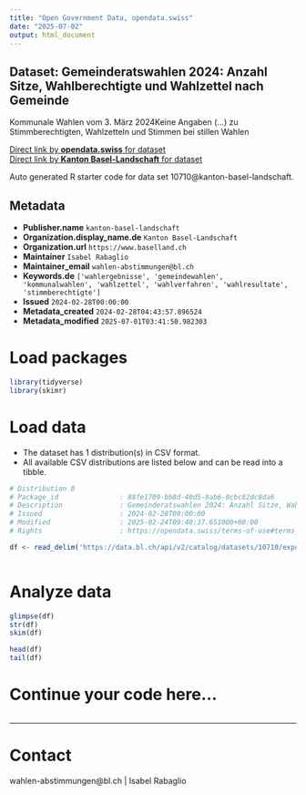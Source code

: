 ```yaml
---
title: "Open Government Data, opendata.swiss"
date: "2025-07-02"
output: html_document
---
```


## Dataset: Gemeinderatswahlen 2024: Anzahl Sitze, Wahlberechtigte und Wahlzettel nach Gemeinde

Kommunale Wahlen vom 3. März 2024Keine Angaben (...) zu Stimmberechtigten, Wahlzetteln und Stimmen bei stillen Wahlen

[Direct link by **opendata.swiss** for dataset](https://opendata.swiss/de/dataset/gemeinderatswahlen-2024-anzahl-sitze-wahlberechtigte-und-wahlzettel-nach-gemeinde)<br>
[Direct link by **Kanton Basel-Landschaft** for dataset](https://data.bl.ch/explore/dataset/10710/)

Auto generated R starter code for data set 10710@kanton-basel-landschaft.

## Metadata

- **Publisher.name** `kanton-basel-landschaft`
- **Organization.display_name.de** `Kanton Basel-Landschaft`
- **Organization.url** `https://www.baselland.ch`
- **Maintainer** `Isabel Rabaglio`
- **Maintainer_email** `wahlen-abstimmungen@bl.ch`
- **Keywords.de** `['wahlergebnisse', 'gemeindewahlen', 'kommunalwahlen', 'wahlzettel', 'wahlverfahren', 'wahlresultate', 'stimmberechtigte']`
- **Issued** `2024-02-28T00:00:00`
- **Metadata_created** `2024-02-28T04:43:57.896524`
- **Metadata_modified** `2025-07-01T03:41:50.982303`


# Load packages

```r

library(tidyverse)
library(skimr)

```

# Load data

-   The dataset has 1 distribution(s) in CSV format.
-   All available CSV distributions are listed below and can be read into a tibble.

```r

# Distribution 0
# Package_id               : 88fe1709-bb8d-40d5-8ab6-0cbc82dc8da6
# Description              : Gemeinderatswahlen 2024: Anzahl Sitze, Wahlberechtigte und Wahlzettel nach Gemeinde (csv)
# Issued                   : 2024-02-28T00:00:00
# Modified                 : 2025-02-24T09:48:37.651000+00:00
# Rights                   : https://opendata.swiss/terms-of-use#terms_by

df <- read_delim('https://data.bl.ch/api/v2/catalog/datasets/10710/exports/csv?use_labels=true')



```

# Analyze data

```r

glimpse(df)
str(df)
skim(df)

head(df)
tail(df)

```

# Continue your code here...

```r

```

------------------------------------------------------------------------

# Contact

wahlen-abstimmungen@bl.ch | Isabel Rabaglio
